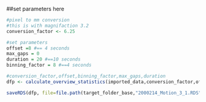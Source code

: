 ##set parameters here
```r
#pixel to mm conversion
#this is with magnifaction 3.2
conversion_factor <- 6.25

#set parameters
offset =8 #== 4 seconds
max_gaps = 0 
duration = 20 #==10 seconds
binning_factor = 8 #==4 seconds

#conversion_factor,offset,binning_factor,max_gaps,duration
dfp <- calculate_overview_statistics(imported_data,conversion_factor,offset,binning_factor,max_gaps,duration)

saveRDS(dfp, file=file.path(target_folder_base,"2000214_Motion_3_1.RDS"))
```